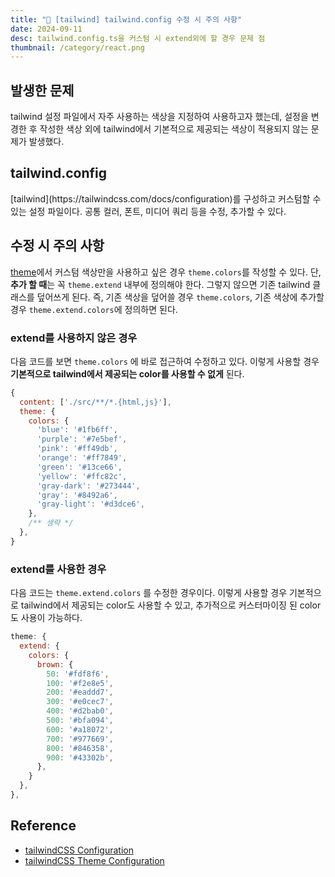 ```yaml
---
title: "🚨 [tailwind] tailwind.config 수정 시 주의 사항"
date: 2024-09-11
desc: tailwind.config.ts을 커스텀 시 extend외에 할 경우 문제 점
thumbnail: /category/react.png
---
```


## 발생한 문제

tailwind 설정 파일에서 자주 사용하는 색상을 지정하여 사용하고자 했는데, 설정을 변경한 후 작성한 색상 외에 tailwind에서 기본적으로 제공되는 색상이 적용되지 않는 문제가 발생했다.


## tailwind.config
<Callout type="info">
[tailwind](https://tailwindcss.com/docs/configuration)를 구성하고 커스텀할 수 있는 설정 파일이다. 공통 컬러, 폰트, 미디어 쿼리 등을 수정, 추가할 수 있다.
</Callout>


## 수정 시 주의 사항

[theme](https://tailwindcss.com/docs/theme)에서 커스텀 색상만을 사용하고 싶은 경우 `theme.colors`를 작성할 수 있다. 단, **추가 할 때**는 꼭 `theme.extend` 내부에 정의해야 한다. 그렇지 않으면 기존 tailwind 클래스를 덮어쓰게 된다.  즉, 기존 색상을 덮어쓸 경우 `theme.colors`, 기존 색상에 추가할 경우 `theme.extend.colors`에 정의하면 된다.


### extend를 사용하지 않은 경우

다음 코드를 보면 `theme.colors` 에 바로 접근하여 수정하고 있다. 이렇게 사용할 경우 **기본적으로 tailwind에서 제공되는 color를 사용할 수 없게** 된다. 


```js {3,4}
{
  content: ['./src/**/*.{html,js}'],
  theme: {
    colors: {
      'blue': '#1fb6ff',
      'purple': '#7e5bef',
      'pink': '#ff49db',
      'orange': '#ff7849',
      'green': '#13ce66',
      'yellow': '#ffc82c',
      'gray-dark': '#273444',
      'gray': '#8492a6',
      'gray-light': '#d3dce6',
    },
    /** 생략 */
  },
}
```

### extend를 사용한 경우

다음 코드는 `theme.extend.colors` 를 수정한 경우이다. 이렇게 사용할 경우 기본적으로 tailwind에서 제공되는 color도 사용할 수 있고, 추가적으로 커스터마이징 된 color도 사용이 가능하다. 

```js {2}
theme: {
  extend: {
    colors: {
      brown: {
        50: '#fdf8f6',
        100: '#f2e8e5',
        200: '#eaddd7',
        300: '#e0cec7',
        400: '#d2bab0',
        500: '#bfa094',
        600: '#a18072',
        700: '#977669',
        800: '#846358',
        900: '#43302b',
      },
    }
  },
},
```

## Reference

- [tailwindCSS Configuration](https://tailwindcss.com/docs/configuration)
- [tailwindCSS Theme Configuration](https://tailwindcss.com/docs/theme)